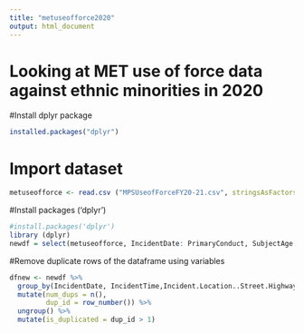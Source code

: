 ```yaml
---
title: "metuseofforce2020"
output: html_document
---
```


# Looking at MET use of force data against ethnic minorities in 2020

#Install dplyr package

```r
installed.packages("dplyr")
```

# Import dataset 

```r
metuseofforce <- read.csv ("MPSUseofForceFY20-21.csv", stringsAsFactors = FALSE)
```

#Install packages ('dplyr')

```r
#install.packages('dplyr')
library (dplyr)
newdf = select(metuseofforce, IncidentDate: PrimaryConduct, SubjectAge:MentalDisability)
```


#Remove duplicate rows of the dataframe using variables 

```r
dfnew <- newdf %>% 
  group_by(IncidentDate, IncidentTime,Incident.Location..Street.Highway,Incident.Location..Public.Transport, Incident.Location..Ambulance, Incident.Location..Retail.Premises, Incident.Location..Custody.Block, Incident.Location..Open.ground..e.g..park..car.park..field., Incident.Location..Licensed.Premises, Incident.Location..Hospital.A.E..non.mental.health.setting., Incident.Location..Other, Incident.Location..Police.station..excluding.custody.block., Incident.Location..Sports.or.Event.Stadia, Incident.Location..Police.vehicle.with.prisoner.handling.cage, Incident.Location..Police.vehicle.without.prisoner.handling.cage, Incident.Location..Mental.Health.Setting, Incident.Location..Dwelling, Borough, SubjectAge, SubjectGender, SubjectEthnicity, PhysicalDisability, MentalDisability) %>% 
  mutate(num_dups = n(), 
         dup_id = row_number()) %>% 
  ungroup() %>% 
  mutate(is_duplicated = dup_id > 1)
```